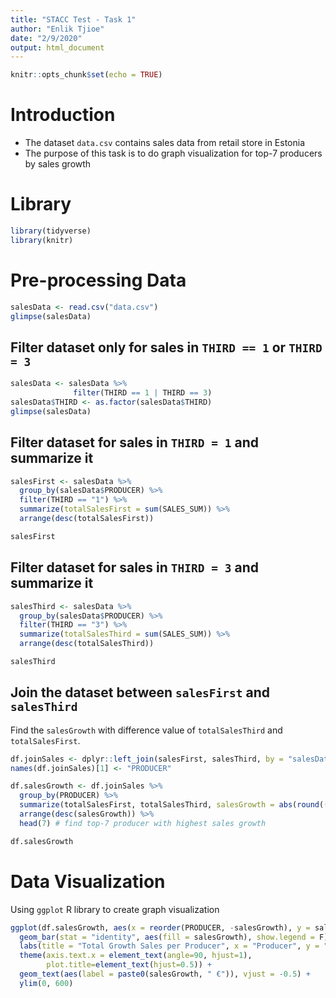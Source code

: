 ```yaml
---
title: "STACC Test - Task 1"
author: "Enlik Tjioe"
date: "2/9/2020"
output: html_document
---
```


```r
knitr::opts_chunk$set(echo = TRUE)
```

# Introduction
- The dataset `data.csv` contains sales data from retail store in Estonia
- The purpose of this task is to do graph visualization for top-7 producers by sales growth


# Library
```r
library(tidyverse)
library(knitr)
```


# Pre-processing Data
```r
salesData <- read.csv("data.csv")
glimpse(salesData)
```

## Filter dataset only for sales in `THIRD == 1` or `THIRD = 3`
```r
salesData <- salesData %>% 
              filter(THIRD == 1 | THIRD == 3)
salesData$THIRD <- as.factor(salesData$THIRD)
glimpse(salesData)
```

## Filter dataset for sales in `THIRD = 1` and summarize it
```r
salesFirst <- salesData %>% 
  group_by(salesData$PRODUCER) %>% 
  filter(THIRD == "1") %>% 
  summarize(totalSalesFirst = sum(SALES_SUM)) %>% 
  arrange(desc(totalSalesFirst))

salesFirst
```

## Filter dataset for sales in `THIRD = 3` and summarize it
```r
salesThird <- salesData %>% 
  group_by(salesData$PRODUCER) %>% 
  filter(THIRD == "3") %>% 
  summarize(totalSalesThird = sum(SALES_SUM)) %>% 
  arrange(desc(totalSalesThird))

salesThird
```

## Join the dataset between `salesFirst` and `salesThird`
Find the `salesGrowth` with difference value of `totalSalesThird` and `totalSalesFirst`.
```r
df.joinSales <- dplyr::left_join(salesFirst, salesThird, by = "salesData$PRODUCER")
names(df.joinSales)[1] <- "PRODUCER"

df.salesGrowth <- df.joinSales %>% 
  group_by(PRODUCER) %>% 
  summarize(totalSalesFirst, totalSalesThird, salesGrowth = abs(round((totalSalesThird - totalSalesFirst), digits = 2))) %>% 
  arrange(desc(salesGrowth)) %>% 
  head(7) # find top-7 producer with highest sales growth

df.salesGrowth
```

# Data Visualization
Using `ggplot` R library to create graph visualization 
```r
ggplot(df.salesGrowth, aes(x = reorder(PRODUCER, -salesGrowth), y = salesGrowth)) +
  geom_bar(stat = "identity", aes(fill = salesGrowth), show.legend = F) +
  labs(title = "Total Growth Sales per Producer", x = "Producer", y = "Total Growth") +
  theme(axis.text.x = element_text(angle=90, hjust=1),
        plot.title=element_text(hjust=0.5)) +
  geom_text(aes(label = paste0(salesGrowth, " €")), vjust = -0.5) +
  ylim(0, 600)
```

